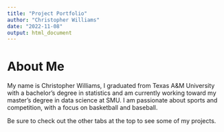 ```yaml
---
title: "Project Portfolio"
author: "Christopher Williams"
date: "2022-11-08"
output: html_document
---
```


# About Me
My name is Christopher Williams, I graduated from Texas A&M University with a bachelor's degree in statistics and am currently working toward my master's degree in data science at SMU. I am passionate about sports and competition, with a focus on basketball and baseball.  
  
Be sure to check out the other tabs at the top to see some of my projects.   
